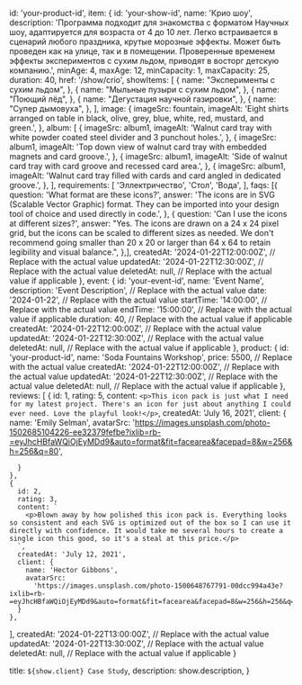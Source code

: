   id: 'your-product-id',
  item: {
    id: 'your-show-id',
    name: 'Крио шоу',
    description:
      'Программа подходит для знакомства с форматом Научных шоу, адаптируется для возраста от 4 до 10 лет. Легко встраивается в сценарий любого праздника, крутые морозные эффекты. Может быть проведен как на улице, так и в помещении. Проверенные временем эффекты экспериментов с сухим льдом, приводят в восторг детскую компанию.',
    minAge: 4,
    maxAge: 12,
    minCapacity: 1, 
    maxCapacity: 25, 
    duration: 40, 
    href: '/show/crio',
    showItems: [
      { name: "Эксперименты с сухим льдом", },
      { name: "Мыльные пузыри с сухим льдом", },
      { name: "Поющий лёд", },
      { name: "Дегустация научной газировки", },
      { name: "Супер дымовуха", },
    ],
    image: {
      imageSrc: fountain,
      imageAlt:
        'Eight shirts arranged on table in black, olive, grey, blue, white, red, mustard, and green.',
    },
    album: [
      {
        imageSrc: album1,
        imageAlt:
          'Walnut card tray with white powder coated steel divider and 3 punchout holes.',
      },
      {
        imageSrc: album1,
        imageAlt:
          'Top down view of walnut card tray with embedded magnets and card groove.',
      },
      {
        imageSrc: album1,
        imageAlt:
          'Side of walnut card tray with card groove and recessed card area.',
      },
      {
        imageSrc: album1,
        imageAlt:
          'Walnut card tray filled with cards and card angled in dedicated groove.',
      },
    ],
    requirements: [
       'Эллектричество',
       'Стол',
       'Вода',
    ],
    faqs: [{
    question: 'What format are these icons?',
    answer:
      'The icons are in SVG (Scalable Vector Graphic) format. They can be imported into your design tool of choice and used directly in code.',
  },
  {
    question: 'Can I use the icons at different sizes?',
    answer:
      "Yes. The icons are drawn on a 24 x 24 pixel grid, but the icons can be scaled to different sizes as needed. We don't recommend going smaller than 20 x 20 or larger than 64 x 64 to retain legibility and visual balance.",
  },],
    createdAt: '2024-01-22T12:00:00Z', // Replace with the actual value
    updatedAt: '2024-01-22T12:30:00Z', // Replace with the actual value
    deletedAt: null, // Replace with the actual value if applicable
  },
  event: {
    id: 'your-event-id',
    name: 'Event Name',
    description: 'Event Description', // Replace with the actual value
    date: '2024-01-22', // Replace with the actual value
    startTime: '14:00:00', // Replace with the actual value
    endTime: '15:00:00', // Replace with the actual value if applicable
    duration: 40, // Replace with the actual value if applicable
    createdAt: '2024-01-22T12:00:00Z', // Replace with the actual value
    updatedAt: '2024-01-22T12:30:00Z', // Replace with the actual value
    deletedAt: null, // Replace with the actual value if applicable
  },
  product: {
    id: 'your-product-id',
    name: 'Soda Fountains Workshop',
    price: 5500, // Replace with the actual value
    createdAt: '2024-01-22T12:00:00Z', // Replace with the actual value
    updatedAt: '2024-01-22T12:30:00Z', // Replace with the actual value
    deletedAt: null, // Replace with the actual value if applicable
  },
  reviews: [
    {
      id: 1,
      rating: 5,
      content: `
        <p>This icon pack is just what I need for my latest project. There's an icon for just about anything I could ever need. Love the playful look!</p>
      `,
      createdAt: 'July 16, 2021',
      client: {
        name: 'Emily Selman',
        avatarSrc:
        'https://images.unsplash.com/photo-1502685104226-ee32379fefbe?ixlib=rb-=eyJhcHBfaWQiOjEyMDd9&auto=format&fit=facearea&facepad=8&w=256&h=256&q=80',

      }
    },
    {
      id: 2,
      rating: 3,
      content: `
        <p>Blown away by how polished this icon pack is. Everything looks so consistent and each SVG is optimized out of the box so I can use it directly with confidence. It would take me several hours to create a single icon this good, so it's a steal at this price.</p>
      `,
      createdAt: 'July 12, 2021',
      client: {
        name: 'Hector Gibbons',
        avatarSrc:
          'https://images.unsplash.com/photo-1500648767791-00dcc994a43e?ixlib=rb-=eyJhcHBfaWQiOjEyMDd9&auto=format&fit=facearea&facepad=8&w=256&h=256&q=80',
      }
    },

],
createdAt: '2024-01-22T13:00:00Z', // Replace with the actual value
updatedAt: '2024-01-22T13:30:00Z', // Replace with the actual value
deletedAt: null, // Replace with the actual value if applicable
}

  title: `${show.client} Case Study`,
  description: show.description,
}

<Show show={show} />
